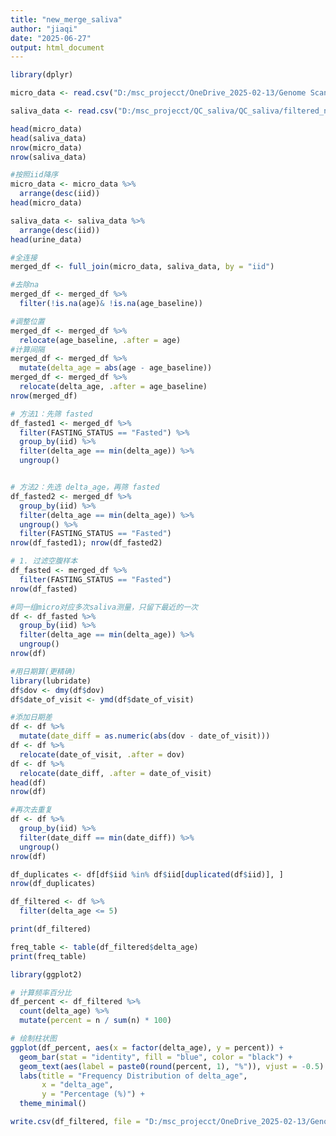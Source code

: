 ---
title: "new_merge_saliva"
author: "jiaqi"
date: "2025-06-27"
output: html_document
---

```{r}
library(dplyr)
```

```{r}
micro_data <- read.csv("D:/msc_projecct/OneDrive_2025-02-13/Genome Scan_Alessia 2023/20_filtered_microbial_abundance.csv", stringsAsFactors = FALSE)

saliva_data <- read.csv("D:/msc_projecct/QC_saliva/QC_saliva/filtered_named_metabolites.csv", stringsAsFactors = FALSE)
```

```{r}
head(micro_data)
head(saliva_data)
nrow(micro_data)
nrow(saliva_data)
```
```{r}
#按照iid降序
micro_data <- micro_data %>%
  arrange(desc(iid))
head(micro_data)

saliva_data <- saliva_data %>%
  arrange(desc(iid))
head(urine_data)
```
```{r}
#全连接
merged_df <- full_join(micro_data, saliva_data, by = "iid")
```
```{r}
#去除na
merged_df <- merged_df %>%
  filter(!is.na(age)& !is.na(age_baseline))
```

```{r}
#调整位置
merged_df <- merged_df %>% 
  relocate(age_baseline, .after = age)
#计算间隔
merged_df <- merged_df %>%
  mutate(delta_age = abs(age - age_baseline))
merged_df <- merged_df %>% 
  relocate(delta_age, .after = age_baseline)
nrow(merged_df)
```
```{r}
# 方法1：先筛 fasted
df_fasted1 <- merged_df %>%
  filter(FASTING_STATUS == "Fasted") %>%
  group_by(iid) %>%
  filter(delta_age == min(delta_age)) %>%
  ungroup()


# 方法2：先选 delta_age，再筛 fasted
df_fasted2 <- merged_df %>%
  group_by(iid) %>%
  filter(delta_age == min(delta_age)) %>%
  ungroup() %>%
  filter(FASTING_STATUS == "Fasted")
nrow(df_fasted1); nrow(df_fasted2)
```


```{r}
# 1. 过滤空腹样本
df_fasted <- merged_df %>%
  filter(FASTING_STATUS == "Fasted")
nrow(df_fasted)
```

```{r}
#同一组micro对应多次saliva测量，只留下最近的一次
df <- df_fasted %>%
  group_by(iid) %>%
  filter(delta_age == min(delta_age)) %>%
  ungroup()
nrow(df)
```

```{r}
#用日期算(更精确)
library(lubridate)
df$dov <- dmy(df$dov)
df$date_of_visit <- ymd(df$date_of_visit)
```


```{r}
#添加日期差
df <- df %>%
  mutate(date_diff = as.numeric(abs(dov - date_of_visit)))
df <- df %>% 
  relocate(date_of_visit, .after = dov)
df <- df %>% 
  relocate(date_diff, .after = date_of_visit)
head(df)
nrow(df)

```

```{r}
#再次去重复
df <- df %>%
  group_by(iid) %>%
  filter(date_diff == min(date_diff)) %>%
  ungroup()
nrow(df)
```
```{r}
df_duplicates <- df[df$iid %in% df$iid[duplicated(df$iid)], ]
nrow(df_duplicates)
```
```{r}
df_filtered <- df %>%
  filter(delta_age <= 5)

print(df_filtered)
```

```{r}
freq_table <- table(df_filtered$delta_age)
print(freq_table)
```

```{r}
library(ggplot2)

# 计算频率百分比
df_percent <- df_filtered %>%
  count(delta_age) %>%
  mutate(percent = n / sum(n) * 100)

# 绘制柱状图
ggplot(df_percent, aes(x = factor(delta_age), y = percent)) +
  geom_bar(stat = "identity", fill = "blue", color = "black") +
  geom_text(aes(label = paste0(round(percent, 1), "%")), vjust = -0.5) +  # 添加百分比标签
  labs(title = "Frequency Distribution of delta_age",
       x = "delta_age",
       y = "Percentage (%)") +
  theme_minimal()
```
```{r}
write.csv(df_filtered, file = "D:/msc_projecct/OneDrive_2025-02-13/Genome Scan_Alessia 2023/merged_micro_saliva.csv", row.names = FALSE)
```

